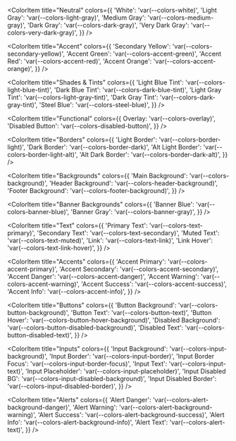 
<Meta title="Lucy/Color Variables" />

<ColorPalette>
  <ColorItem
    title="Primary"
    colors={{
      'Primary Yellow': 'var(--colors-primary-yellow)',
      'Dark Blue': 'var(--colors-primary-dark-blue)',
      'Light Teal': 'var(--colors-primary-light-teal)',
    }}
  />

  <ColorItem
    title="Neutral"
    colors={{
      'White': 'var(--colors-white)',
      'Light Gray': 'var(--colors-light-gray)',
      'Medium Gray': 'var(--colors-medium-gray)',
      'Dark Gray': 'var(--colors-dark-gray)',
      'Very Dark Gray': 'var(--colors-very-dark-gray)',
    }}
  />

  <ColorItem
    title="Accent"
    colors={{
      'Secondary Yellow': 'var(--colors-secondary-yellow)',
      'Accent Green': 'var(--colors-accent-green)',
      'Accent Red': 'var(--colors-accent-red)',
      'Accent Orange': 'var(--colors-accent-orange)',
    }}
  />

  <ColorItem
    title="Shades & Tints"
    colors={{
      'Light Blue Tint': 'var(--colors-light-blue-tint)',
      'Dark Blue Tint': 'var(--colors-dark-blue-tint)',
      'Light Gray Tint': 'var(--colors-light-gray-tint)',
      'Dark Gray Tint': 'var(--colors-dark-gray-tint)',
      'Steel Blue': 'var(--colors-steel-blue)',
    }}
  />

  <ColorItem
    title="Functional"
    colors={{
      Overlay: 'var(--colors-overlay)',
      'Disabled Button': 'var(--colors-disabled-button)',
    }}
  />

  <ColorItem
    title="Borders"
    colors={{
      'Light Border': 'var(--colors-border-light)',
      'Dark Border': 'var(--colors-border-dark)',
      'Alt Light Border': 'var(--colors-border-light-alt)',
      'Alt Dark Border': 'var(--colors-border-dark-alt)',
    }}
  />

  <ColorItem
    title="Backgrounds"
    colors={{
      'Main Background': 'var(--colors-background)',
      'Header Background': 'var(--colors-header-background)',
      'Footer Background': 'var(--colors-footer-background)',
    }}
  />

  <ColorItem
    title="Banner Backgrounds"
    colors={{
      'Banner Blue': 'var(--colors-banner-blue)',
      'Banner Gray': 'var(--colors-banner-gray)',
    }}
  />

  <ColorItem
    title="Text"
    colors={{
      'Primary Text': 'var(--colors-text-primary)',
      'Secondary Text': 'var(--colors-text-secondary)',
      'Muted Text': 'var(--colors-text-muted)',
      'Link': 'var(--colors-text-link)',
      'Link Hover': 'var(--colors-text-link-hover)',
    }}
  />

  <ColorItem
    title="Accents"
    colors={{
      'Accent Primary': 'var(--colors-accent-primary)',
      'Accent Secondary': 'var(--colors-accent-secondary)',
      'Accent Danger': 'var(--colors-accent-danger)',
      'Accent Warning': 'var(--colors-accent-warning)',
      'Accent Success': 'var(--colors-accent-success)',
      'Accent Info': 'var(--colors-accent-info)',
    }}
  />

  <ColorItem
    title="Buttons"
    colors={{
      'Button Background': 'var(--colors-button-background)',
      'Button Text': 'var(--colors-button-text)',
      'Button Hover': 'var(--colors-button-hover-background)',
      'Disabled Background': 'var(--colors-button-disabled-background)',
      'Disabled Text': 'var(--colors-button-disabled-text)',
    }}
  />

  <ColorItem
    title="Inputs"
    colors={{
      'Input Background': 'var(--colors-input-background)',
      'Input Border': 'var(--colors-input-border)',
      'Input Border Focus': 'var(--colors-input-border-focus)',
      'Input Text': 'var(--colors-input-text)',
      'Input Placeholder': 'var(--colors-input-placeholder)',
      'Input Disabled BG': 'var(--colors-input-disabled-background)',
      'Input Disabled Border': 'var(--colors-input-disabled-border)',
    }}
  />

  <ColorItem
    title="Alerts"
    colors={{
      'Alert Danger': 'var(--colors-alert-background-danger)',
      'Alert Warning': 'var(--colors-alert-background-warning)',
      'Alert Success': 'var(--colors-alert-background-success)',
      'Alert Info': 'var(--colors-alert-background-info)',
      'Alert Text': 'var(--colors-alert-text)',
    }}
  />
</ColorPalette>
